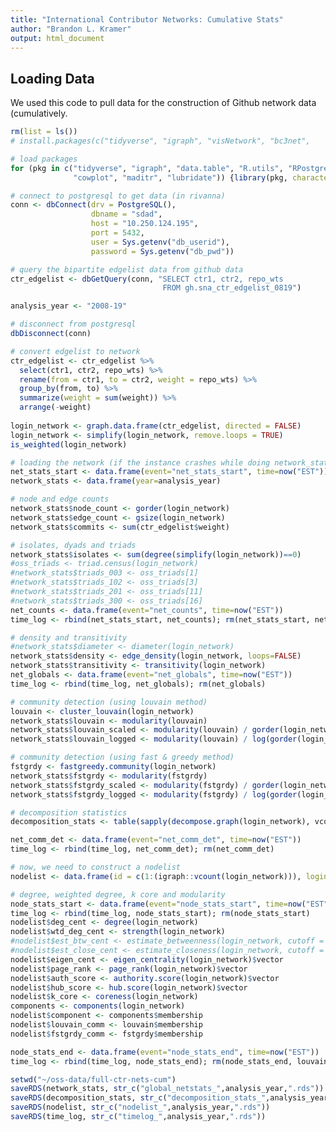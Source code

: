 ```yaml
---
title: "International Contributor Networks: Cumulative Stats"
author: "Brandon L. Kramer"
output: html_document
---
```


## Loading Data 

We used this code to pull data for the construction of Github network data (cumulatively.

```r
rm(list = ls())
# install.packages(c("tidyverse", "igraph", "visNetwork", "bc3net", 

# load packages 
for (pkg in c("tidyverse", "igraph", "data.table", "R.utils", "RPostgreSQL",
              "cowplot", "maditr", "lubridate")) {library(pkg, character.only = TRUE)}

# connect to postgresql to get data (in rivanna)
conn <- dbConnect(drv = PostgreSQL(), 
                  dbname = "sdad", 
                  host = "10.250.124.195", 
                  port = 5432, 
                  user = Sys.getenv("db_userid"), 
                  password = Sys.getenv("db_pwd"))

# query the bipartite edgelist data from github data  
ctr_edgelist <- dbGetQuery(conn, "SELECT ctr1, ctr2, repo_wts 
                                  FROM gh.sna_ctr_edgelist_0819")

analysis_year <- "2008-19"

# disconnect from postgresql
dbDisconnect(conn)

# convert edgelist to network 
ctr_edgelist <- ctr_edgelist %>% 
  select(ctr1, ctr2, repo_wts) %>% 
  rename(from = ctr1, to = ctr2, weight = repo_wts) %>% 
  group_by(from, to) %>% 
  summarize(weight = sum(weight)) %>% 
  arrange(-weight)
  
login_network <- graph.data.frame(ctr_edgelist, directed = FALSE)
login_network <- simplify(login_network, remove.loops = TRUE)
is_weighted(login_network)
```

```r
# loading the network (if the instance crashes while doing network_stats)
net_stats_start <- data.frame(event="net_stats_start", time=now("EST"))
network_stats <- data.frame(year=analysis_year)                                         

# node and edge counts  
network_stats$node_count <- gorder(login_network)  
network_stats$edge_count <- gsize(login_network)
network_stats$commits <- sum(ctr_edgelist$weight)

# isolates, dyads and triads 
network_stats$isolates <- sum(degree(simplify(login_network))==0)
#oss_triads <- triad.census(login_network)
#network_stats$triads_003 <- oss_triads[1] 
#network_stats$triads_102 <- oss_triads[3]
#network_stats$triads_201 <- oss_triads[11]
#network_stats$triads_300 <- oss_triads[16]
net_counts <- data.frame(event="net_counts", time=now("EST"))
time_log <- rbind(net_stats_start, net_counts); rm(net_stats_start, net_counts)

# density and transitivity
#network_stats$diameter <- diameter(login_network)
network_stats$density <- edge_density(login_network, loops=FALSE) 
network_stats$transitivity <- transitivity(login_network)
net_globals <- data.frame(event="net_globals", time=now("EST"))
time_log <- rbind(time_log, net_globals); rm(net_globals)

# community detection (using louvain method)
louvain <- cluster_louvain(login_network)
network_stats$louvain <- modularity(louvain)
network_stats$louvain_scaled <- modularity(louvain) / gorder(login_network)
network_stats$louvain_logged <- modularity(louvain) / log(gorder(login_network))

# community detection (using fast & greedy method)
fstgrdy <- fastgreedy.community(login_network)
network_stats$fstgrdy <- modularity(fstgrdy)
network_stats$fstgrdy_scaled <- modularity(fstgrdy) / gorder(login_network)
network_stats$fstgrdy_logged <- modularity(fstgrdy) / log(gorder(login_network))

# decomposition statistics 
decomposition_stats <- table(sapply(decompose.graph(login_network), vcount))

net_comm_det <- data.frame(event="net_comm_det", time=now("EST"))
time_log <- rbind(time_log, net_comm_det); rm(net_comm_det)

# now, we need to construct a nodelist 
nodelist <- data.frame(id = c(1:(igraph::vcount(login_network))), login = igraph::V(login_network)$name)

# degree, weighted degree, k core and modularity 
node_stats_start <- data.frame(event="node_stats_start", time=now("EST"))
time_log <- rbind(time_log, node_stats_start); rm(node_stats_start)
nodelist$deg_cent <- degree(login_network)
nodelist$wtd_deg_cent <- strength(login_network)
#nodelist$est_btw_cent <- estimate_betweenness(login_network, cutoff = 5) # using 3 ~ 5hrs; 5 ~ 6.2hrs; 10 ~ 8.8hrs; 15 ~ 10.5hrs
#nodelist$est_close_cent <- estimate_closeness(login_network, cutoff = 5) # using 3 ~ 6.3hrs; 5 ~ 6.8hrs; 10 ~ 10.1hrs; 15 ~ 12.2hrs
nodelist$eigen_cent <- eigen_centrality(login_network)$vector
nodelist$page_rank <- page_rank(login_network)$vector
nodelist$auth_score <- authority.score(login_network)$vector
nodelist$hub_score <- hub.score(login_network)$vector
nodelist$k_core <- coreness(login_network)
components <- components(login_network)
nodelist$component <- components$membership
nodelist$louvain_comm <- louvain$membership
nodelist$fstgrdy_comm <- fstgrdy$membership

node_stats_end <- data.frame(event="node_stats_end", time=now("EST"))
time_log <- rbind(time_log, node_stats_end); rm(node_stats_end, louvain, components)

setwd("~/oss-data/full-ctr-nets-cum")
saveRDS(network_stats, str_c("global_netstats_",analysis_year,".rds"))  
saveRDS(decomposition_stats, str_c("decomposition_stats_",analysis_year,".rds")) 
saveRDS(nodelist, str_c("nodelist_",analysis_year,".rds"))  
saveRDS(time_log, str_c("timelog_",analysis_year,".rds"))
```




















